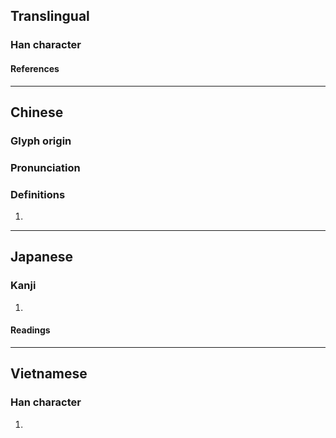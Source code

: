 {{character info/new}}
==Translingual==

===Han character===
{{Han char|rn=75|rad=木|as=06|sn=10|four=44911|canj=DJKP|ids=⿰[[木]][[老]]}}

====References====
{{Han ref|kx=0523.230|dkj=14736|dj=0912.010|hdz=21194.050|uh=6833}}

----

==Chinese==
{{zh-forms}}

===Glyph origin===
{{Han etym}}

===Pronunciation===
{{zh-pron
|m=lǎo
|c=lou5
|mc=y
|oc=y
|ma=
|cat=n
}}

===Definitions===
{{zh-hanzi}}

# {{zh-only|栲栳|[[round]]-[[bottomed]] [[container]] made of [[willow]] or [[bamboo]] [[strip]]s}}

----

==Japanese==

===Kanji===
{{ja-kanji|grade=|rs=木06}}

# {{defn|lang=ja|sort=木06}}

====Readings====
{{ja-readings
|on=ろう
}}

----

==Vietnamese==

===Han character===
{{vi-readings|rs=木06|reading=lão}}

# {{defn|lang=vi|sort=木06}}

{{cln|vi|Han tu}}